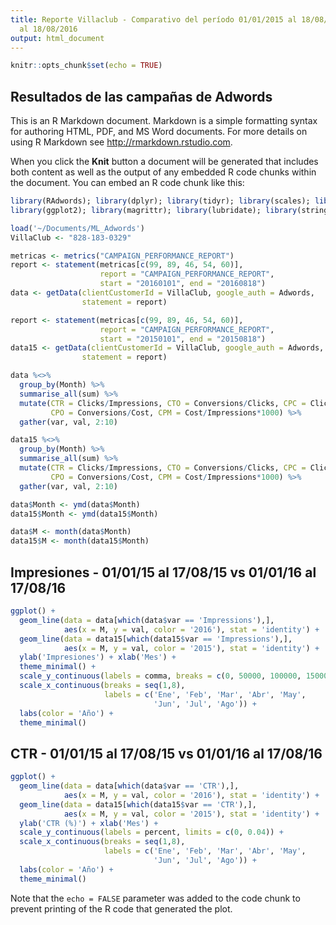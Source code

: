 ```yaml
---
title: Reporte Villaclub - Comparativo del período 01/01/2015 al 18/08/2015 vs 01/01/2016
  al 18/08/2016
output: html_document
---
```


```r
knitr::opts_chunk$set(echo = TRUE)
```

## Resultados de las campañas de Adwords

This is an R Markdown document. Markdown is a simple formatting syntax for authoring HTML, PDF, and MS Word documents. For more details on using R Markdown see <http://rmarkdown.rstudio.com>.

When you click the **Knit** button a document will be generated that includes both content as well as the output of any embedded R code chunks within the document. You can embed an R code chunk like this:

```r
library(RAdwords); library(dplyr); library(tidyr); library(scales); library(ggthemes)
library(ggplot2); library(magrittr); library(lubridate); library(stringr)

load('~/Documents/ML_Adwords')
VillaClub <- "828-183-0329"

metricas <- metrics("CAMPAIGN_PERFORMANCE_REPORT")
report <- statement(metricas[c(99, 89, 46, 54, 60)], 
                    report = "CAMPAIGN_PERFORMANCE_REPORT",
                    start = "20160101", end = "20160818")
data <- getData(clientCustomerId = VillaClub, google_auth = Adwords,
                statement = report)

report <- statement(metricas[c(99, 89, 46, 54, 60)], 
                    report = "CAMPAIGN_PERFORMANCE_REPORT",
                    start = "20150101", end = "20150818")
data15 <- getData(clientCustomerId = VillaClub, google_auth = Adwords,
                statement = report)

data %<>% 
  group_by(Month) %>% 
  summarise_all(sum) %>% 
  mutate(CTR = Clicks/Impressions, CTO = Conversions/Clicks, CPC = Clicks/Cost,
         CPO = Conversions/Cost, CPM = Cost/Impressions*1000) %>% 
  gather(var, val, 2:10)

data15 %<>% 
  group_by(Month) %>% 
  summarise_all(sum) %>% 
  mutate(CTR = Clicks/Impressions, CTO = Conversions/Clicks, CPC = Clicks/Cost,
         CPO = Conversions/Cost, CPM = Cost/Impressions*1000) %>% 
  gather(var, val, 2:10)

data$Month <- ymd(data$Month)
data15$Month <- ymd(data15$Month)

data$M <- month(data$Month)
data15$M <- month(data15$Month)
```

## Impresiones - 01/01/15 al 17/08/15 vs 01/01/16 al 17/08/16

```r
ggplot() + 
  geom_line(data = data[which(data$var == 'Impressions'),], 
            aes(x = M, y = val, color = '2016'), stat = 'identity') +
  geom_line(data = data15[which(data15$var == 'Impressions'),], 
            aes(x = M, y = val, color = '2015'), stat = 'identity') + 
  ylab('Impresiones') + xlab('Mes') +
  theme_minimal() +
  scale_y_continuous(labels = comma, breaks = c(0, 50000, 100000, 150000, 200000, 250000, 300000)) + 
  scale_x_continuous(breaks = seq(1,8), 
                     labels = c('Ene', 'Feb', 'Mar', 'Abr', 'May', 
                                'Jun', 'Jul', 'Ago')) + 
  labs(color = 'Año') +
  theme_minimal()
```

## CTR - 01/01/15 al 17/08/15 vs 01/01/16 al 17/08/16

```r
ggplot() + 
  geom_line(data = data[which(data$var == 'CTR'),], 
            aes(x = M, y = val, color = '2016'), stat = 'identity') + 
  geom_line(data = data15[which(data15$var == 'CTR'),], 
            aes(x = M, y = val, color = '2015'), stat = 'identity') +
  ylab('CTR (%)') + xlab('Mes') +
  scale_y_continuous(labels = percent, limits = c(0, 0.04)) + 
  scale_x_continuous(breaks = seq(1,8), 
                     labels = c('Ene', 'Feb', 'Mar', 'Abr', 'May', 
                                'Jun', 'Jul', 'Ago')) + 
  labs(color = 'Año') +
  theme_minimal()
```

Note that the `echo = FALSE` parameter was added to the code chunk to prevent printing of the R code that generated the plot.
